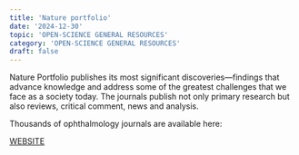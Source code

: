 ```yaml
---
title: 'Nature portfolio'
date: '2024-12-30'
topic: 'OPEN-SCIENCE GENERAL RESOURCES'
category: 'OPEN-SCIENCE GENERAL RESOURCES'
draft: false
---
```


Nature Portfolio publishes its most significant discoveries—findings that advance knowledge and address some of the greatest challenges that we face as a society today.
The journals publish not only primary research but also reviews, critical comment, news and analysis.

Thousands of ophthalmology journals are available here:

<a className="text-primary-400 underline" href="https://www.nature.com/search?q=ophthalmology&journal=">WEBSITE</a>

